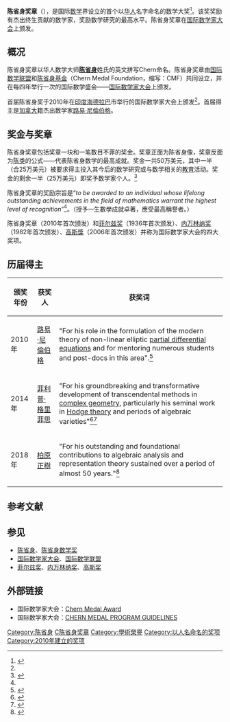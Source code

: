 {{not|陈省身数学奖}}
{{Infobox award
| name        = 陈省身奖章
| image       =  
| imagesize   =  
| caption     =  
| description = {{nowrap|[[数学|数学]]领域的终身成就奖}}
| presenter   = [[国际数学联盟|国际数学联盟]]
| country     = 每四年一届的国际数学家大会
| reward      = 50万美元
| year        = 2010年
| website     = {{URL|https://www.mathunion.org/imu-awards/chern-medal-award}}
}}

'''陈省身奖章'''（{{lang-en|Chern Medal}}），是国际[[数学|数学]]界设立的首个以[[华人|华人]]名字命名的数学大奖<ref name="陈省身奖章 文汇报">{{cite web |url=http://scitech.people.com.cn/GB/9400527.html |title=首个华人全球数学大奖“陈省身奖”正式设立 |publisher=人民网 |time=2010-06-02 |author=易珂 |format=htm |accessdate=2015-09-06 |language=zh-cn |archive-date=2016-03-04 |archive-url=https://web.archive.org/web/20160304080421/http://scitech.people.com.cn/GB/9400527.html |dead-url=no }}</ref>。该奖奖励有杰出终生贡献的数学家，奖励数学研究的最高水平。陈省身奖章在[[国际数学家大会|国际数学家大会]]上颁发。

==概况==
陈省身奖章以华人数学大师'''[[陈省身|陈省身]]'''姓氏的英文拼写Chern命名。陈省身奖章由[[国际数学联盟|国际数学联盟]]和[[陈省身基金|陈省身基金]]（Chern Medal Foundation，缩写：CMF）共同设立，并在每四年举行一次的国际数学盛会——[[国际数学家大会|国际数学家大会]]上颁发。

首届陈省身奖于2010年在[[印度|印度]][[海得拉巴_(印度)|海德拉巴]]市举行的国际数学家大会上颁发<ref name="陈省身奖章 文汇报"/>。首届得主是[[加拿大|加拿大]]籍杰出数学家[[路易·尼倫伯格|路易·尼倫伯格]]。

==奖金与奖章==
陈省身奖章包括奖章一块和一笔数目不菲的奖金。奖章正面为陈省身像，奖章反面为[[陈类|陈类]]的公式——代表陈省身数学的最高成就。奖金一共50万美元，其中一半（合25万美元）被要求得主投入其今后的数学研究或与数学相关的[[教育|教育]]活动。奖金的剩余一半（25万美元）即奖予数学家个人。<ref name="Chern Medal">{{cite web |url=http://www.mathunion.org/fileadmin/IMU/Prizes/Chern/Chern_MedalPress_Release_090601.pdf |title=CHERN MEDAL AWARD——New Prize in Science promotes Mathematics |publisher=[[国际数学家大会|国际数学家大会]] |format=pdf |accessdate=2010年10月2日 |language=en |archive-url=https://web.archive.org/web/20090617012953/http://www.mathunion.org/fileadmin/IMU/Prizes/Chern/Chern_MedalPress_Release_090601.pdf |archive-date=2009年6月17日 |dead-url=yes }}</ref>

陈省身奖章的奖励宗旨是“''to be awarded to an individual whose lifelong outstanding achievements in the field of mathematics warrant the highest level of recognition''”<ref name="Chern Medal"/>。（授予一生數學成就卓著，應受最高稱譽者。）

陈省身奖章（2010年首次颁发）和[[菲尔兹奖|菲尔兹奖]]（1936年首次颁发）、[[内万林纳奖|内万林纳奖]]（1982年首次颁发）、[[高斯獎|高斯獎]]（2006年首次颁发）并称为国际数学家大会的四大奖项。

==历届得主==
{| class="wikitable"
|+
!颁奖年份
!获奖人
!获奖词
|-
|2010年
|[[路易·尼倫伯格|路易·尼倫伯格]]
| "For his role in the formulation of the modern theory of non-linear elliptic [[偏微分方程|partial differential equations]] and for mentoring numerous students and post-docs in this area".<ref name="Chern Medal 2010">{{cite web |url=http://www.icm2010.in/prize-winners-2010/chern-medal-louis-nirenberg |title=Chern Medal – Louis Nirenberg |publisher=ICM 2010 |date=2010-08-19 |accessdate=2010-08-22 |archive-url=https://www.webcitation.org/6ACoQv6U1?url=http://www.icm2010.in/prize-winners-2010/chern-medal-louis-nirenberg |archive-date=2012-08-26 |dead-url=yes }}</ref>
|-
|2014年
|[[菲利普·A·格里菲瑟茨|菲利普·格里菲思]]
| "For his groundbreaking and transformative development of transcendental methods in [[complex_geometry|complex geometry]], particularly his seminal work in [[霍奇理论|Hodge theory]] and periods of algebraic varieties"<ref name="14reasons">{{cite web |url=https://www.mathunion.org/imu-awards/chern-medal/chern-medal-award-2014 |title=Chern Medal Award 2014 |publisher=International Mathematical Union |website=mathunion.org |accessdate=2020-04-19 |archive-date=2019-07-11 |archive-url=https://web.archive.org/web/20190711103744/https://www.mathunion.org/imu-awards/chern-medal/chern-medal-award-2014 |dead-url=no }}</ref><ref>{{cite web |url=https://www.ias.edu/press-releases/phillip-griffiths-awarded-chern-medal |title=Phillip Griffiths Awarded Chern Medal |website=Institute for Advanced Study |accessdate=2020-04-19 |archive-date=2019-03-24 |archive-url=https://web.archive.org/web/20190324151416/https://www.ias.edu/press-releases/phillip-griffiths-awarded-chern-medal |dead-url=no }}</ref>
|-
|2018年
|[[柏原正樹|柏原正樹]]
| "For his outstanding and foundational contributions to algebraic analysis and representation theory sustained over a period of almost 50 years."<ref name="18reasons">{{cite web |url=https://www.mathunion.org/imu-awards/chern-medal-award/chern-medal-award-2018 |title=Chern Medal Award 2018 |publisher=International Mathematical Union |website=mathunion.org |accessdate=2020-04-19 |archive-date=2019-03-24 |archive-url=https://web.archive.org/web/20190324144903/https://www.mathunion.org/imu-awards/chern-medal-award/chern-medal-award-2018 |dead-url=yes }}</ref>
|}

== 参考文献 ==
{{Reflist}}

== 参见==
* [[陈省身|陈省身]]、[[陈省身数学奖|陈省身数学奖]]
* [[国际数学家大会|国际数学家大会]]、[[国际数学联盟|国际数学联盟]]
* [[菲尔兹奖|菲尔兹奖]]、[[内万林纳奖|内万林纳奖]]、[[高斯奖|高斯奖]]

==外部链接==
* 国际数学家大会：[https://web.archive.org/web/20100825071850/http://www.mathunion.org/general/prizes/chern/details Chern Medal Award] {{en icon}}
* 国际数学家大会：[https://web.archive.org/web/20100802213821/http://www.mathunion.org/fileadmin/IMU/Prizes/Chern/Chern_Medal_Program_Guidelines.pdf CHERN MEDAL PROGRAM GUIDELINES] {{en icon}}

{{陈省身奖章获得者}}
[[Category:陈省身|Category:陈省身]]
[[Category:數學獎項|C陈省身奖章]]
[[Category:學術榮譽|Category:學術榮譽]]
[[Category:以人名命名的奖项|Category:以人名命名的奖项]]
[[Category:2010年建立的奖项|Category:2010年建立的奖项]]